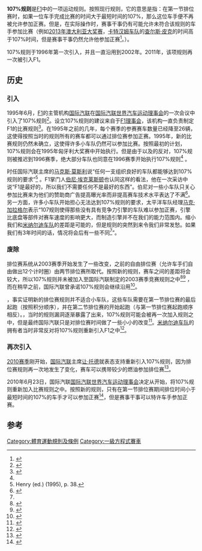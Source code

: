 '''107%规则'''是[[F1|F1]]中的一项运动规则。按照现行规则，它的意思是指：在第一节排位赛时，如果一位车手完成比赛的时间大于最短时间的107%，那么这位车手便不再被允许参加正赛。但是，在实际操作时，赛事干事仍有可能允许未符合该规则的车手参加比赛（例如[[2013年澳大利亚大奖赛|2013年澳大利亚大奖赛]]，[[卡特汉姆车队|卡特汉姆车队]]的[[查尔斯·皮克|查尔斯·皮克]]的时间高于107%时间，但是赛事干事仍然允许他参加正赛<ref>{{cite web|title=2013 FORMULA 1 ROLEX AUSTRALIAN GRAND PRIX Qualifying Results|url=http://www.formula1.com/results/season/2013/893/7190/|publisher=Formula One World Championship Limited|date=17 March 2012|accessdate=2014-03-15|archive-date=2014-03-23|archive-url=https://web.archive.org/web/20140323114544/http://www.formula1.com/results/season/2013/893/7190/|dead-url=no}}</ref>。）。

107%规则于1996年第一次引入，并且一直沿用到2002年。2011年，该项规则再一次被引入F1。
==历史==
{{quote box|quote=Any driver whose best qualifying lap exceeds 107% of the pole position time will not be allowed to start, save for exceptional circumstances accepted as such by the stewards of the Event. Should there be more than one driver accepted in this manner, their order will be determined by the stewards.<br />（如果一位车手的最快单圈成绩差与杆位时间的107%，那么这位车手便不再被允许参加正赛。在特殊情况下，赛事干事可以允许该车手参加正赛。如果有多于一位的车手未达标，那么他们的正赛排位将由赛事干事决定。）|source=–The 107% rule as expressed in Article 134 of the 1997 FIA Formula One Sporting Regulations（107%规则在1997年版F1运动规则134章中的表述）<ref>Domenjoz, p. 221.</ref>}}
{{clear}}
===引入===
1995年6月，[[F1|F1]]的主管机构[[国际汽联|国际汽联]]在[[国际汽联世界汽车运动理事会|国际汽联世界汽车运动理事会]]的一次会议中引入了107%规则<ref>{{cite news| title =World Council decisions| publisher =grandprix.com| url =http://www.grandprix.com/ns/ns00196.html| date =1995-07-03| accessdate =2009-01-03| archive-date =2011-06-05| archive-url =https://web.archive.org/web/20110605211832/http://www.grandprix.com/ns/ns00196.html| dead-url =no}}</ref>。设立107%规则的建议来自于[[F1理事会|F1理事会]]，该机构一直负责制定F1的比赛规则<ref name=ASTS>{{cite journal|last=Dodgins|first=Tony|date=1995-06-29|title=Top Story: F1 grid cut threatens small teams|journal=[[Autosport|Autosport]]|volume=139|issue=13|pages=4–5}}</ref>。在1995年之前的几年，每个赛季的参赛赛车数量已经降至26辆，这使得按照当时的规则所有的赛车都可以通过排位赛参加正赛。1995年，新的比赛规则仍然未确立，这使得许多小车队仍然可以参加比赛。按照最初的计划，107%规则会在1995年匈牙利大奖赛中开始执行。但是由于{{link-en|弗迪车队|Forti}}以及{{link-en|太平洋车队|Pacific Racing}}的反对，107%规则被推迟到1996赛季，绝大部分车队也同意在1996赛季开始执行107%规则<ref name=ASTS/> 。

时任国际汽联主席的[[马克斯·莫斯利|马克斯·莫斯利]]说“任何一支组织良好的车队都能够达到107%规则的要求”<ref>Henry (ed.) (1995), p. 38.</ref> 。F1掌门人[[伯尼·埃克莱斯顿|伯尼·埃克莱斯顿]]也认同这样的看法，他在一次采访中说“F1是最好的，所以我们不需要任何不是最好的东西”。伯尼对一些小车队只关心参加比赛来为他们的赞助商广告提高曝光率而非提高赛车技术水平表达了不满<ref>{{cite journal|last=Roebuck|first=Nigel|authorlink=Nigel Roebuck|date=1995-07-06|title=Fifth Column: Never mind the width|journal=[[Autosport|Autosport]]|volume=140|issue=1|page=25}}</ref>。另一方面，许多小车队开始担心无法达到107%规则的要求，太平洋车队经理[[马克·加拉格尔|马克·加拉格尔]]表示“107规则使得那些没有具有竞争力引擎的车队难以参加正赛，引擎比底盘等部件对赛车速度的影响更大，而制造引擎并不在我们的能力范围内。缩小我们和[[米纳尔迪车队|米纳尔迪车队]]的差距是可能的，但是规则的突然到来令我们非常发愁。如果我们有3年时间的话，情况将会后有一些不同<ref name=ASTS/>”。

===废除===
排位赛系统从2003赛季开始发生了一些改变，之前的自由排位赛（允许车手们自由做出12个计时圈）由两节排位赛所取代。按照新的规则，赛车之间的差距将会较大，所以107%规则并未被加入至国际汽联制定的2003赛季竞赛规则之中<ref>{{cite news| title =Qualifying format finalized| publisher =grandprix.com| url =http://www.grandprix.com/ns/ns08697.html| date =2003-02-26| accessdate =2009-03-17| archive-date =2012-10-12| archive-url =https://web.archive.org/web/20121012233449/http://www.grandprix.com/ns/ns08697.html| dead-url =no}}</ref><ref>{{cite news| title =FIA clarifies F1 qualifying regulations| publisher =autosport.com| url =http://www.autosport.com/news/report.php/id/22033/| date =2003-02-26| accessdate =2014-08-08| archive-date =2014-08-08| archive-url =https://web.archive.org/web/20140808153232/http://www.autosport.com/news/report.php/id/22033/| dead-url =no}}</ref> ，而在稍早之前，国际汽联曾承诺107%规则会继续沿用<ref>{{cite news| title =FIA: 107% Rule is Still On for 2003| publisher =atlasf1.autosport.com| url =http://www.autosport.com/news/atlasf1-report.php/id/8918/| date =2002-10-29| accessdate =2014-08-08| archive-date =2014-08-08| archive-url =https://web.archive.org/web/20140808102012/http://www.autosport.com/news/atlasf1-report.php/id/8918/| dead-url =no}}</ref>。

{{F1|2003}}，事实证明新的排位赛规则并不适合小车队，这些车队需要在第一节排位赛的最后起跑（按照积分顺序），并在第二节排位赛的开始起跑（与第一节排位赛起跑顺序相反）。{{F1|2004}}，当时的规则漏洞逐渐暴露了出来，107%规则可能会被再一次加入规则之中，但是最终国际汽联只是对排位赛时间做了一些小小的改变<ref>{{cite news| last =Baldwin| first =Alan| title =FIA and Teams Agree to Leave Qualifying As Is| publisher =atlasf1.autosport.com| url =http://atlasf1.autosport.com/news/report.php/id/13732/.html| date =2004-06-28| accessdate =2009-03-17| archive-date =2012-02-25| archive-url =https://web.archive.org/web/20120225201502/http://atlasf1.autosport.com/news/report.php/id/13732/.html| dead-url =no}}</ref>。[[米纳尔迪车队|米纳尔迪车队]]的拥有者{{link-en|保罗·斯托达特|Paul Stoddart}}当时非常反对将107%规则重新引入F1之中<ref>{{cite news| last =Cameron| first =David| title =107% Rule Will Not be Reintroduced| publisher =atlasf1.autosport.com| url =http://atlasf1.autosport.com/news/report.php/id/13574/.html| date =2004-06-13| accessdate =2009-03-17| archive-date =2012-02-25| archive-url =https://web.archive.org/web/20120225201503/http://atlasf1.autosport.com/news/report.php/id/13574/.html| dead-url =no}}</ref>。

===再次引入===
[[2010年世界一级方程式锦标赛|2010赛季]]刚开始，[[国际汽联|国际汽联]]主席[[让·托德|让·托德]]就表态支持重新引入107%规则，因为排位赛规则再一次地发生了变化，赛车可以携带较少的燃油参加排位赛<ref>{{cite news|last=Noble|first=Jonathan|author2=Elizalde, Pablo|title=Todt in favour of 107 per cent rule|publisher=[[Haymarket_Group|Haymarket Publications]]|work=autosport.com|url=http://www.autosport.com/news/report.php/id/82045|date=2010-03-12|accessdate=2010-03-12|archive-date=2010-03-15|archive-url=https://web.archive.org/web/20100315072902/http://www.autosport.com/news/report.php/id/82045|dead-url=no}}</ref>。

2010年6月23日，国际汽联[[国际汽联世界汽车运动理事会|国际汽联世界汽车运动理事会]]决定从{{F1|2011}}开始，将107%规则重新加入比赛规则之中。按照新的规则，只有在第一节排位赛期间排位时间小于最短时间的107%的车手才可以参加正赛<ref>{{cite web |title=2011 F1 Sporting Regulations |publisher=[[Fédération_Internationale_de_l'Automobile|Fédération Internationale de l'Automobile]] |url=http://argent.fia.com/web/fia-public.nsf/9A195FD4A47DA4E1C12577F8004AA63E/$FILE/1-2011%20SPORTING%20REGULATIONS%2010-12-2010.pdf |accessdate=2011-03-29 |archive-date=2011-01-24 |archive-url=https://web.archive.org/web/20110124051205/http://argent.fia.com/web/fia-public.nsf/9A195FD4A47DA4E1C12577F8004AA63E/$FILE/1-2011%20SPORTING%20REGULATIONS%2010-12-2010.pdf |dead-url=no }}</ref>，但是赛事干事可以特许车手参加正赛。

==参考==
{{reflist|2}}

[[Category:體育運動規則及條例|Category:體育運動規則及條例]]
[[Category:一級方程式賽車|Category:一級方程式賽車]]